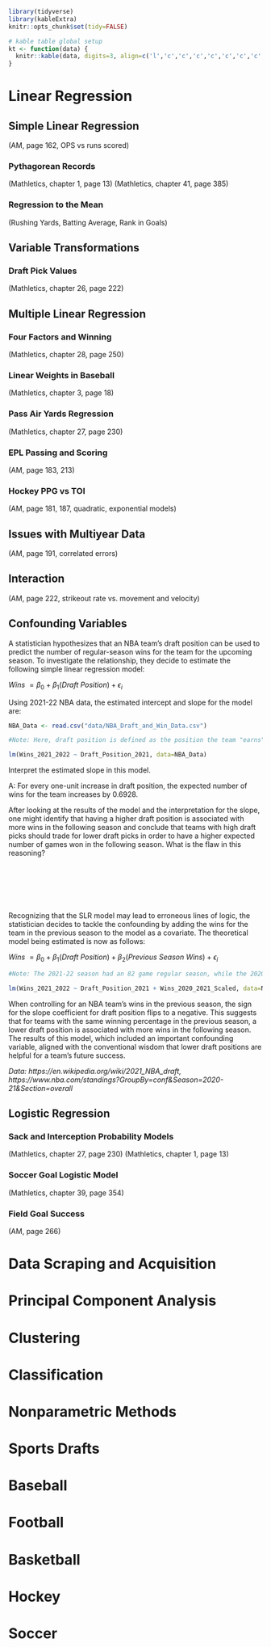 ```r
library(tidyverse)
library(kableExtra)
knitr::opts_chunk$set(tidy=FALSE)

# kable table global setup
kt <- function(data) {
  knitr::kable(data, digits=3, align=c('l','c','c','c','c','c','c','c','c')) %>% kable_styling(bootstrap_options='striped', latex_options='HOLD_position', full_width = F, position = "center")
}
```

# Linear Regression  

## Simple Linear Regression

(AM, page 162, OPS vs runs scored)

### Pythagorean Records

(Mathletics, chapter 1, page 13)
(Mathletics, chapter 41, page 385)

### Regression to the Mean

(Rushing Yards, Batting Average, Rank in Goals)

## Variable Transformations

### Draft Pick Values

(Mathletics, chapter 26, page 222)

## Multiple Linear Regression

### Four Factors and Winning

(Mathletics, chapter 28, page 250)

### Linear Weights in Baseball

(Mathletics, chapter 3, page 18)

### Pass Air Yards Regression

(Mathletics, chapter 27, page 230)

### EPL Passing and Scoring

(AM, page 183, 213)

### Hockey PPG vs TOI

(AM, page 181, 187, quadratic, exponential models)

## Issues with Multiyear Data

(AM, page 191, correlated errors)

## Interaction

(AM, page 222, strikeout rate vs. movement and velocity)

## Confounding Variables

:::{.example}

A statistician hypothesizes that an NBA team's draft position can be used to predict the number of regular-season wins for the team for the upcoming season. To investigate the relationship, they decide to estimate the following simple linear regression model:

$Wins\ = \beta_0 + \beta_1(Draft\ Position) + \epsilon_i$

Using 2021-22 NBA data, the estimated intercept and slope for the model are:

```r
NBA_Data <- read.csv("data/NBA_Draft_and_Win_Data.csv")

#Note: Here, draft position is defined as the position the team "earns" in the drafting order based on their previous season performance, lottery draw, etc. This is not the same as draft pick number(s), as those are affected by trades and other factors.

lm(Wins_2021_2022 ~ Draft_Position_2021, data=NBA_Data)
```

Interpret the estimated slope in this model.
:::

A: For every one-unit increase in draft position, the expected number of wins for the team increases by 0.6928.

After looking at the results of the model and the interpretation for the slope, one might identify that having a higher draft position is associated with more wins in the following season and conclude that teams with high draft picks should trade for lower draft picks in order to have a higher expected number of games won in the following season. What is the flaw in this reasoning?

<!-- possible answer: Teams receive higher draft positions when they are performing  worse in the previous season. Thus, it is expected that high draft picks will go to worse teams, and one high draft pick usually doesn't completely turn a team around in one season. From a statistical perspective, this SLR model does not take into account any confounding variables. -->

$~$ <!-- for whitespace -->

$~$

$~$

Recognizing that the SLR model may lead to erroneous lines of logic, the statistician decides to tackle the confounding by adding the wins for the team in the previous season to the model as a covariate. The theoretical model being estimated is now as follows:

$Wins\ = \beta_0 + \beta_1(Draft\ Position) + \beta_2(Previous\ Season\ Wins) + \epsilon_i$

```r
#Note: The 2021-22 season had an 82 game regular season, while the 2020-21 season had 72. (There hasn't been two consecutive seasons with equal numbers of GP since 2017-18, 2018-19). I considered having win percentage as the response variable, but ultimately decided to scale 2020-21 wins to an 82-game season and go from there.

lm(Wins_2021_2022 ~ Draft_Position_2021 + Wins_2020_2021_Scaled, data=NBA_Data)
```

When controlling for an NBA team's wins in the previous season, the sign for the slope coefficient for draft position flips to a negative. This suggests that for teams with the same winning percentage in the previous season, a lower draft position is associated with more wins in the following season. The results of this model, which included an important confounding variable, aligned with the conventional wisdom that lower draft positions are helpful for a team's future success. 

<!-- Note: I don't want to interpret the coefficients too in-depth in this second model since the two predictors are strongly correlated (high multicollinearity). The important concept here is the sign change of the draft position variable slope. -->

<!-- Homework problem idea: Use these models and the predict() function in R to simulate win totals for an NBA season. Include random noise in the model by picking a residual variance sigms and adding rnorm(0, sigma) to each observation. Then check to see if the totsl number of wins is close to (82/2)*30 = 1230 and see how the variance and histogram of the simulated win totals compare to actual NBA season results. Can also test the sensitivity of the simulation to different values of residual variance. -->

*Data: https://en.wikipedia.org/wiki/2021_NBA_draft, https://www.nba.com/standings?GroupBy=conf&Season=2020-21&Section=overall*

## Logistic Regression

### Sack and Interception Probability Models

(Mathletics, chapter 27, page 230)
(Mathletics, chapter 1, page 13)

### Soccer Goal Logistic Model

(Mathletics, chapter 39, page 354)

### Field Goal Success

(AM, page 266)

\newpage

# Data Scraping and Acquisition

# Principal Component Analysis

# Clustering

# Classification

# Nonparametric Methods

# Sports Drafts

# Baseball

# Football

# Basketball

# Hockey

# Soccer